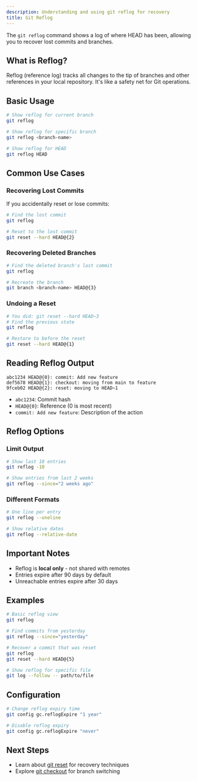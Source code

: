 ```yaml
---
description: Understanding and using git reflog for recovery
title: Git Reflog
---
```


The `git reflog` command shows a log of where HEAD has been, allowing you to recover lost commits and branches.

## What is Reflog?

Reflog (reference log) tracks all changes to the tip of branches and other references in your local repository. It's like a safety net for Git operations.

## Basic Usage

```bash
# Show reflog for current branch
git reflog

# Show reflog for specific branch
git reflog <branch-name>

# Show reflog for HEAD
git reflog HEAD
```

## Common Use Cases

### Recovering Lost Commits

If you accidentally reset or lose commits:

```bash
# Find the lost commit
git reflog

# Reset to the lost commit
git reset --hard HEAD@{2}
```

### Recovering Deleted Branches

```bash
# Find the deleted branch's last commit
git reflog

# Recreate the branch
git branch <branch-name> HEAD@{3}
```

### Undoing a Reset

```bash
# You did: git reset --hard HEAD~3
# Find the previous state
git reflog

# Restore to before the reset
git reset --hard HEAD@{1}
```

## Reading Reflog Output

```
abc1234 HEAD@{0}: commit: Add new feature
def5678 HEAD@{1}: checkout: moving from main to feature
9fceb02 HEAD@{2}: reset: moving to HEAD~1
```

- `abc1234`: Commit hash
- `HEAD@{0}`: Reference (0 is most recent)
- `commit: Add new feature`: Description of the action

## Reflog Options

### Limit Output

```bash
# Show last 10 entries
git reflog -10

# Show entries from last 2 weeks
git reflog --since="2 weeks ago"
```

### Different Formats

```bash
# One line per entry
git reflog --oneline

# Show relative dates
git reflog --relative-date
```

## Important Notes

- Reflog is **local only** - not shared with remotes
- Entries expire after 90 days by default
- Unreachable entries expire after 30 days

## Examples

```bash
# Basic reflog view
git reflog

# Find commits from yesterday
git reflog --since="yesterday"

# Recover a commit that was reset
git reflog
git reset --hard HEAD@{5}

# Show reflog for specific file
git log --follow -- path/to/file
```

## Configuration

```bash
# Change reflog expiry time
git config gc.reflogExpire "1 year"

# Disable reflog expiry
git config gc.reflogExpire "never"
```

## Next Steps

- Learn about [git reset](/docs/2-git-basics/commands/git-reset) for recovery techniques
- Explore [git checkout](/docs/2-git-basics/commands/git-checkout) for branch switching

